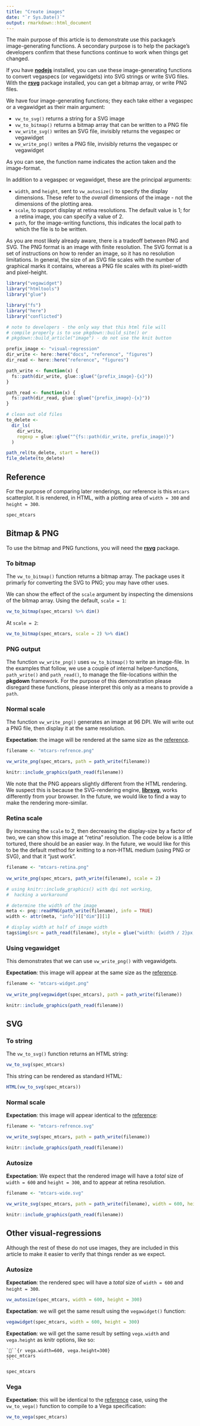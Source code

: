 ```yaml
---
title: "Create images"
date: "`r Sys.Date()`"
output: rmarkdown::html_document
---
```


The main purpose of this article is to demonstrate use this package's image-generating functions. A secondary purpose is to help the package's developers confirm that these functions continue to work when things get changed. 

If you have **[nodejs](https://nodejs.org/en/)** installed, you can use these image-generating functions to convert vegaspecs (or vegawidgets) into SVG strings or write SVG files. With the **[rsvg](https://CRAN.R-project.org/package=rsvg)** package installed, you can get a bitmap array, or write PNG files.  

We have four image-generating functions; they each take either a vegaspec or a vegawidget as their main argument:

- `vw_to_svg()` returns a string for a SVG image
- `vw_to_bitmap()` returns a bitmap array that can be written to a PNG file
- `vw_write_svg()` writes an SVG file, invisibly returns the vegaspec or vegawidget
- `vw_write_png()` writes a PNG file, invisibly returns the vegaspec or vegawidget

As you can see, the function name indicates the action taken and the image-format.

In addition to a vegaspec or vegawidget, these are the principal arguments:

- `width`, and `height`, sent to `vw_autosize()` to specify the display dimensions. These refer to the *overall* dimensions of the image - not the dimensions of the plotting area.
- `scale`, to support display at retina resolutions. The default value is 1; for a retina image, you can specify a value of 2.
- `path`, for the image-writing functions, this indicates the local path to which the file is to be written.

As you are most likely already aware, there is a tradeoff between PNG and SVG. The PNG format is an image with finite resolution. The SVG format is a set of instructions on how to render an image, so it has no resolution limitations. In general, the size of an SVG file scales with the number of graphical marks it contains, whereas a PNG file scales with its pixel-width and pixel-height.


```r
library("vegawidget")
library("htmltools")
library("glue")
```

```r
library("fs")
library("here")
library("conflicted")

# note to developers - the only way that this html file will 
# compile properly is to use pkgdown::build_site() or 
# pkgdown::build_article("image") - do not use the knit button

prefix_image <- "visual-regression"
dir_write <- here::here("docs", "reference", "figures")
dir_read <- here::here("reference", "figures")

path_write <- function(x) {
  fs::path(dir_write, glue::glue("{prefix_image}-{x}"))
}

path_read <- function(x) {
  fs::path(dir_read, glue::glue("{prefix_image}-{x}"))
}

# clean out old files
to_delete <- 
  dir_ls(
    dir_write, 
    regexp = glue::glue("^{fs::path(dir_write, prefix_image)}")
  )

path_rel(to_delete, start = here())
file_delete(to_delete)
```

## Reference 

For the purpose of comparing later renderings, our reference is this `mtcars` scatterplot. It is rendered, in HTML, with a plotting area of `width = 300` and `height = 300`.

```r
spec_mtcars
```

## Bitmap & PNG

To use the bitmap and PNG functions, you will need the **[rsvg](https://CRAN.R-project.org/package=rsvg)** package.

### To bitmap

The `vw_to_bitmap()` function returns a bitmap array. The package uses it primarly for converting the SVG to PNG; you may have other uses. 

We can show the effect of the `scale` argument by inspecting the dimensions of the bitmap array. Using the default, `scale = 1`:

```r
vw_to_bitmap(spec_mtcars) %>% dim()
```

At `scale = 2`:

```r
vw_to_bitmap(spec_mtcars, scale = 2) %>% dim()
```

### PNG output

The function `vw_write_png()` uses `vw_to_bitmap()` to write an image-file. In the examples that follow, we use a couple of internal helper-functions, `path_write()` and `path_read()`, to manage the file-locations within the **pkgdown** framework. For the purpose of this demonstration please disregard these functions, please interpret this only as a means to provide a `path`.

### Normal scale

The function `vw_write_png()` generates an image at 96 DPI. We will write out a PNG file, then display it at the same resolution.

**Expectation**: the image will be rendered at the same size as the [reference](#reference). 

```r
filename <- "mtcars-refrence.png"

vw_write_png(spec_mtcars, path = path_write(filename))

knitr::include_graphics(path_read(filename))
```

We note that the PNG appears slightly different from the HTML rendering. We suspect this is because the SVG-rendering engine, **[librsvg](https://github.com/GNOME/librsvg)**, works differently from your browser. In the future, we would like to find a way to make the rendering more-similar.

### Retina scale

By increasing the `scale` to 2, then decreasing the display-size by a factor of two, we can show this image at "retina" resolution. The code below is a little tortured, there should be an easier way. In the future, we would like for this to be the default method for knitting to a non-HTML medium (using PNG or SVG), and that it "just work".

```r
filename <- "mtcars-retina.png"
  
vw_write_png(spec_mtcars, path_write(filename), scale = 2)

# using knitr::include_graphics() with dpi not working, 
#  hacking a workaround

# determine the width of the image
meta <- png::readPNG(path_write(filename), info = TRUE)
width <- attr(meta, "info")[["dim"]][1]

# display width at half of image width
tags$img(src = path_read(filename), style = glue("width: {width / 2}px;"))
```

### Using vegawidget

This demonstrates that we can use `vw_write_png()` with vegawidgets. 

**Expectation**: this image will appear at the same size as the [reference](#reference).

```r
filename <- "mtcars-widget.png"
  
vw_write_png(vegawidget(spec_mtcars), path = path_write(filename))

knitr::include_graphics(path_read(filename))
```

## SVG

### To string

The `vw_to_svg()` function returns an HTML string:

```r
vw_to_svg(spec_mtcars)
```

This string can be rendered as standard HTML:

```r
HTML(vw_to_svg(spec_mtcars))
```

### Normal scale

**Expectation**: this image will appear identical to the [reference](#reference): 

```r
filename <- "mtcars-refrence.svg"

vw_write_svg(spec_mtcars, path = path_write(filename))

knitr::include_graphics(path_read(filename))
```

### Autosize

**Expectation**: We expect that the rendered image will have a *total* size of `width = 600` and `height = 300`, and to appear at retina resolution.

```r
filename <- "mtcars-wide.svg"

vw_write_svg(spec_mtcars, path = path_write(filename), width = 600, height = 300)

knitr::include_graphics(path_read(filename))
```

## Other visual-regressions

Although the rest of these do not use images, they are included in this article to make it easier to verify that things render as we expect.

### Autosize 

**Expectation**: the rendered spec will have a *total* size of `width = 600` and `height = 300`.

```r
vw_autosize(spec_mtcars, width = 600, height = 300)
```

**Expectation**: we will get the same result using the `vegawidget()` function:

```r
vegawidget(spec_mtcars, width = 600, height = 300)
```

**Expectation**: we will get the same result by setting `vega.width` and `vega.height` as knitr options, like so:

    ```{r vega.width=600, vega.height=300}
    spec_mtcars
    ```

```r
spec_mtcars
```

### Vega

**Expectation**: this will be identical to the [reference](#reference) case, using the `vw_to_vega()` function to compile to a Vega specification:

```r
vw_to_vega(spec_mtcars)
```
